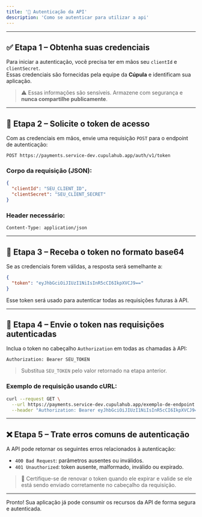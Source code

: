 ```yaml
---
title: '🔐 Autenticação da API'
description: 'Como se autenticar para utilizar a api'
---
```


---

## ✅ Etapa 1 – Obtenha suas credenciais

Para iniciar a autenticação, você precisa ter em mãos seu `clientId` e `clientSecret`.  
Essas credenciais são fornecidas pela equipe da **Cúpula** e identificam sua aplicação.

> ⚠️ Essas informações são sensíveis. Armazene com segurança e **nunca compartilhe publicamente**.

---

## 🚀 Etapa 2 – Solicite o token de acesso

Com as credenciais em mãos, envie uma requisição `POST` para o endpoint de autenticação:

```http
POST https://payments.service-dev.cupulahub.app/auth/v1/token
```

### Corpo da requisição (JSON):

```json
{
  "clientId": "SEU_CLIENT_ID",
  "clientSecret": "SEU_CLIENT_SECRET"
}
```

### Header necessário:

```http
Content-Type: application/json
```

---

## 📅 Etapa 3 – Receba o token no formato base64

Se as credenciais forem válidas, a resposta será semelhante a:

```json
{
  "token": "eyJhbGciOiJIUzI1NiIsInR5cCI6IkpXVCJ9=="
}
```

Esse token será usado para autenticar todas as requisições futuras à API.

---

## 📡 Etapa 4 – Envie o token nas requisições autenticadas

Inclua o token no cabeçalho `Authorization` em todas as chamadas à API:

```http
Authorization: Bearer SEU_TOKEN
```

> Substitua `SEU_TOKEN` pelo valor retornado na etapa anterior.

### Exemplo de requisição usando cURL:

```bash
curl --request GET \
  --url https://payments.service-dev.cupulahub.app/exemplo-de-endpoint \
  --header "Authorization: Bearer eyJhbGciOiJIUzI1NiIsInR5cCI6IkpXVCJ9=="
```

---

## ❌ Etapa 5 – Trate erros comuns de autenticação

A API pode retornar os seguintes erros relacionados à autenticação:

- `400 Bad Request`: parâmetros ausentes ou inválidos.
- `401 Unauthorized`: token ausente, malformado, inválido ou expirado.

> 🔁 Certifique-se de renovar o token quando ele expirar e valide se ele está sendo enviado corretamente no cabeçalho da requisição.

---

Pronto! Sua aplicação já pode consumir os recursos da API de forma segura e autenticada.
